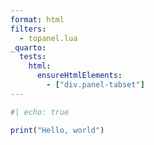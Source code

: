 ```yaml
---
format: html
filters:
  - topanel.lua
_quarto:
  tests:
    html:
      ensureHtmlElements:
        - ["div.panel-tabset"]
---
```



::: {.to-panel}

```r
#| echo: true

print("Hello, world")
```

:::

